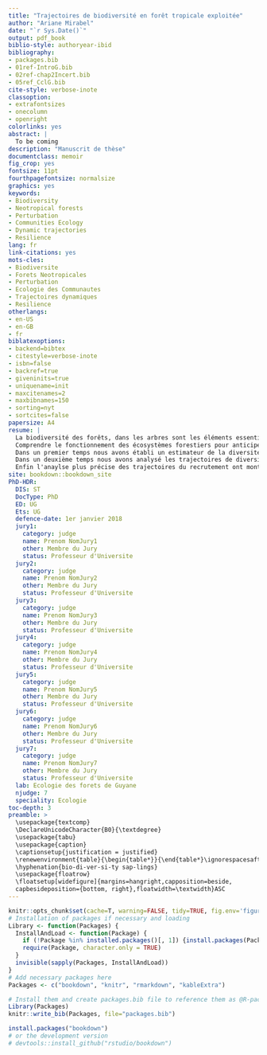 ```yaml
--- 
title: "Trajectoires de biodiversité en forêt tropicale exploitée"
author: "Ariane Mirabel"
date: "`r Sys.Date()`"
output: pdf_book
biblio-style: authoryear-ibid
bibliography:
- packages.bib
- 01ref-IntroG.bib
- 02ref-chap2Incert.bib
- 05ref_CclG.bib
cite-style: verbose-inote
classoption:
- extrafontsizes
- onecolumn
- openright
colorlinks: yes
abstract: |
  To be coming
description: "Manuscrit de thèse"
documentclass: memoir
fig_crop: yes
fontsize: 11pt
fourthpagefontsize: normalsize
graphics: yes
keywords:
- Biodiversity
- Neotropical forests
- Perturbation
- Communities Ecology
- Dynamic trajectories
- Resilience
lang: fr
link-citations: yes
mots-cles:
- Biodiversite
- Forets Neotropicales
- Perturbation
- Ecologie des Communautes
- Trajectoires dynamiques
- Resilience
otherlangs:
- en-US
- en-GB
- fr
biblatexoptions:
- backend=bibtex
- citestyle=verbose-inote
- isbn=false
- backref=true
- giveninits=true
- uniquename=init
- maxcitenames=2
- maxbibnames=150
- sorting=nyt
- sortcites=false
papersize: A4
resume: |
  La biodiversité des forêts, dans les arbres sont les éléments essentiels, est garante de leur fonctionnement, de leur résilience et des biens et services environnementaux, sociaux et économiques qu'elles rendent. Dans le contexte des changements actuels l'avenir des forêts est incertain, en particulier sous les tropiques où les forêts, qui accueillent la majeure partie de la biodiversité terrestre, sont les plus menacées.
  Comprendre le fonctionnement des écosystèmes forestiers pour anticiper leur réponse aux changements actuels et ajuster leur gestion durable à long terme est aujourd'hui un enjeu incontournable. Dans cet objectif, cette thèse cherche à expliciter la réponse des forêts tropicales dans le contexte de changements actuel, à en comprendre les processus sous-jacents, et à en discuter les perspectives pour le maintien des forêts et de leur fonctionnement. Nous proposons une analyse de la réponse des forêts tropicales aux perturbations à partir des trajectoires de diversité et de composition suivies pendant 30 ans après un gradient de perturbation par les parcelles du dispositif de Paracou en Guyane française.
  Dans un premier temps nous avons établi un estimateur de la diversité tenant compte des incertitudes de détermination inhérentes aux inventaires forestiers. Cet estimateur a été appliqué d'une part au contexte de l'exploitation forestière pour proposer une méthode d'inventaire optimisée vis à vis du coût (humain et temporel) des estimateurs et de leur précision. D'autre part il a été appliqué au contexte expérimental tel que celui de Paracou, et sera appliqué par la suite au tracé des trajectoires de diversité et de composition.
  Dans un deuxième temps nous avons analysé les trajectoires de diversité et de composition taxonomique et fonctionnelle des communautés après perturbation, à partir du suivi des parcelles de Paracou et d'un large jeu de données fonctionnel comprenant des traits des feuilles, du bois et des traits d'histoire de vie. Ces trajectoires ont montré la convergence fonctionnelle des communautés, illustrant une réponse commune régie par des mécanismes déterministes de sélection, et leur divergence taxonomique, illustrant le maintien de leurs différences de composition taxonomique régi par de sprocessus aléatoires de limites de dispersion. Les trajectoires de diversité ont par ailleurs validé la théories des perturbations intermédiaires au regard de la diversité taxonomique, maximisée après une perturbation d'intensité moyenne. L'impact des perturbations sur la diversité fonctionnelle s'est en revanche montré atténué par la redondance fonctionnelle importante des communautés, impliquant une augmentation de la diversité fonctionnelle quelle que soit l'intensité de la perturbation mais un temps de restauration long de plusieurs décennies.
  Enfin l'anaylse plus précise des trajectoires du recrutement ont montré une succession déterministe des communautés, similaire aux modèles de succession reconnus en forêt tempérée, régie par l'émergence de processus de sélection fonctionnelle balancant processus stochastiques de recrutement inhérents aux communautés matures. Cette succession a confirmé la résilience du fonctionnement et des charactéristiques taxonomiques et fonctionnelles des communautés, mais démontre la diminution de la résilience des communautés et interroge sur la possibilité d'une exploitation répétée et durable.
site: bookdown::bookdown_site
PhD-HDR:
  DIS: ST
  DocType: PhD
  ED: UG
  Ets: UG
  defence-date: 1er janvier 2018
  jury1:
    category: judge
    name: Prenom NomJury1
    other: Membre du Jury
    status: Professeur d'Universite
  jury2:
    category: judge
    name: Prenom NomJury2
    other: Membre du Jury
    status: Professeur d'Universite
  jury3:
    category: judge
    name: Prenom NomJury3
    other: Membre du Jury
    status: Professeur d'Universite
  jury4:
    category: judge
    name: Prenom NomJury4
    other: Membre du Jury
    status: Professeur d'Universite
  jury5:
    category: judge
    name: Prenom NomJury5
    other: Membre du Jury
    status: Professeur d'Universite
  jury6:
    category: judge
    name: Prenom NomJury6
    other: Membre du Jury
    status: Professeur d'Universite
  jury7:
    category: judge
    name: Prenom NomJury7
    other: Membre du Jury
    status: Professeur d'Universite
  lab: Ecologie des forets de Guyane
  njudge: 7
  speciality: Ecologie
toc-depth: 3
preamble: >
  \usepackage{textcomp}
  \DeclareUnicodeCharacter{B0}{\textdegree}
  \usepackage{tabu}
  \usepackage{caption}
  \captionsetup{justification = justified}
  \renewenvironment{table}{\begin{table*}}{\end{table*}\ignorespacesafterend}
  \hyphenation{bio-di-ver-si-ty sap-lings}
  \usepackage{floatrow}
  \floatsetup[widefigure]{margins=hangright,capposition=beside,
  capbesideposition={bottom, right},floatwidth=\textwidth}ASC
---
```


<!-- knitr and R options (packages, ...) --> 
```r
knitr::opts_chunk$set(cache=T, warning=FALSE, tidy=TRUE, fig.env='figure*', out.width='100%', fig.asp=.75, fig.align='center',echo=F)
# Installation of packages if necessary and loading
Library <- function(Packages) {
  InstallAndLoad <- function(Package) {
    if (!Package %in% installed.packages()[, 1]) {install.packages(Package)}
    require(Package, character.only = TRUE)
  }
  invisible(sapply(Packages, InstallAndLoad))
}
# Add necessary packages here
Packages <- c("bookdown", "knitr", "rmarkdown", "kableExtra")

# Install them and create packages.bib file to reference them as @R-package
Library(Packages)
knitr::write_bib(Packages, file="packages.bib")
```

```r
install.packages("bookdown")
# or the development version
# devtools::install_github("rstudio/bookdown")
```

\mainmatter
 
